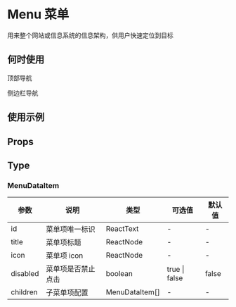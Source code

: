 # Menu 菜单

用来整个网站或信息系统的信息架构，供用户快速定位到目标

## 何时使用

顶部导航

侧边栏导航

## 使用示例

<!-- Inject Stories -->

## Props

<!-- Inject Props -->

## Type

### MenuDataItem

| 参数     | 说明                                             | 类型           | 可选值        | 默认值 |
| -------- | ------------------------------------------------ | -------------- | ------------- | ------ |
| id       | 菜单项唯一标识                                   | ReactText      | -             | -      |
| title    | 菜单项标题                                       | ReactNode      | -             | -      |
| icon     | 菜单项 icon                                     | ReactNode      | -             | -      |
| disabled | 菜单项是否禁止点击                               | boolean        | true \| false | false  |
| children | 子菜单项配置                                     | MenuDataItem[] | -             | -      |

